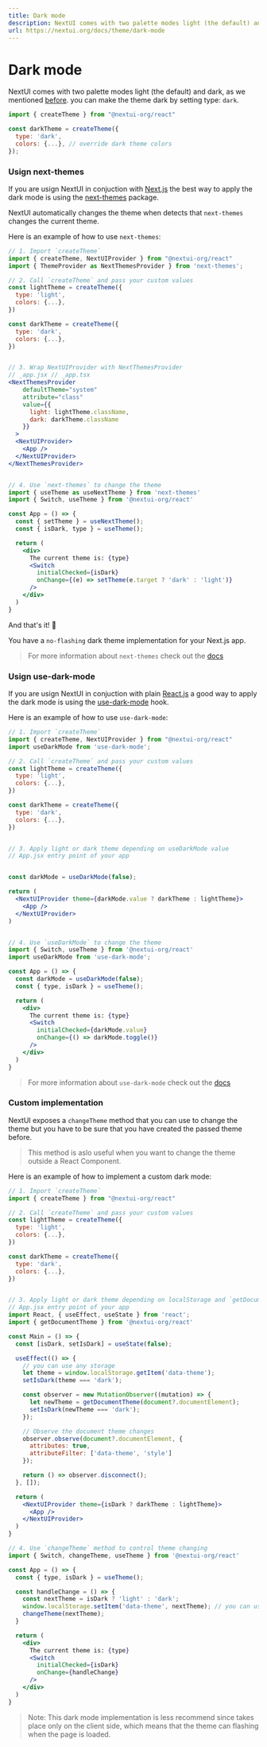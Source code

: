 ```yaml
---
title: Dark mode
description: NextUI comes with two palette modes light (the default) and dark.
url: https://nextui.org/docs/theme/dark-mode
---
```


# Dark mode

NextUI comes with two palette modes light (the default) and dark, as we mentioned [before](/docs/theme/customize-theme#theme-type).
you can make the theme dark by setting type: `dark`.

```jsx
import { createTheme } from "@nextui-org/react"

const darkTheme = createTheme({
  type: 'dark',
  colors: {...}, // override dark theme colors
});
```

<CarbonAd />

<Spacer y={2} />

### Usign next-themes

If you are usign NextUI in conjuction with [Next.js](https://nextjs.org) the best way to apply the dark mode
is using the [next-themes](https://github.com/pacocoursey/next-themes) package.

NextUI automatically changes the theme when detects that `next-themes` changes the current theme.

Here is an example of how to use `next-themes`:

```jsx
// 1. Import `createTheme`
import { createTheme, NextUIProvider } from "@nextui-org/react"
import { ThemeProvider as NextThemesProvider } from 'next-themes';

// 2. Call `createTheme` and pass your custom values
const lightTheme = createTheme({
  type: 'light',
  colors: {...},
})

const darkTheme = createTheme({
  type: 'dark',
  colors: {...},
})


// 3. Wrap NextUIProvider with NextThemesProvider
// _app.jsx // _app.tsx
<NextThemesProvider
    defaultTheme="system"
    attribute="class"
    value={{
      light: lightTheme.className,
      dark: darkTheme.className
    }}
  >
  <NextUIProvider>
    <App />
  </NextUIProvider>
</NextThemesProvider>


// 4. Use `next-themes` to change the theme
import { useTheme as useNextTheme } from 'next-themes'
import { Switch, useTheme } from '@nextui-org/react'

const App = () => {
  const { setTheme } = useNextTheme();
  const { isDark, type } = useTheme();

  return (
    <div>
      The current theme is: {type}
      <Switch
        initialChecked={isDark}
        onChange={(e) => setTheme(e.target ? 'dark' : 'light')}
      />
    </div>
  )
}

```

And that's it! 🎉

You have a `no-flashing` dark theme implementation for your Next.js app.

> For more information about `next-themes` check out the [docs](https://github.com/pacocoursey/next-themes)

### Usign use-dark-mode

If you are usign NextUI in conjuction with plain [React.js](https://reactjs.org) a good way to apply the dark mode
is using the [use-dark-mode](https://github.com/donavon/use-dark-mode) hook.

Here is an example of how to use `use-dark-mode`:

```jsx
// 1. Import `createTheme`
import { createTheme, NextUIProvider } from "@nextui-org/react"
import useDarkMode from 'use-dark-mode';

// 2. Call `createTheme` and pass your custom values
const lightTheme = createTheme({
  type: 'light',
  colors: {...},
})

const darkTheme = createTheme({
  type: 'dark',
  colors: {...},
})


// 3. Apply light or dark theme depending on useDarkMode value
// App.jsx entry point of your app


const darkMode = useDarkMode(false);

return (
  <NextUIProvider theme={darkMode.value ? darkTheme : lightTheme}>
    <App />
  </NextUIProvider>
)


// 4. Use `useDarkMode` to change the theme
import { Switch, useTheme } from '@nextui-org/react'
import useDarkMode from 'use-dark-mode';

const App = () => {
  const darkMode = useDarkMode(false);
  const { type, isDark } = useTheme();

  return (
    <div>
      The current theme is: {type}
      <Switch
        initialChecked={darkMode.value}
        onChange={() => darkMode.toggle()}
      />
    </div>
  )
}

```

> For more information about `use-dark-mode` check out the [docs](https://github.com/donavon/use-dark-mode)

### Custom implementation

NextUI exposes a `changeTheme` method that you can use to change the theme but you have to be sure
that you have created the passed theme before.

> This method is aslo useful when you want to change the theme outside a React Component.

Here is an example of how to implement a custom dark mode:

```jsx
// 1. Import `createTheme`
import { createTheme } from "@nextui-org/react"

// 2. Call `createTheme` and pass your custom values
const lightTheme = createTheme({
  type: 'light',
  colors: {...},
})

const darkTheme = createTheme({
  type: 'dark',
  colors: {...},
})


// 3. Apply light or dark theme depending on localStorage and `getDocumentTheme` value
// App.jsx entry point of your app
import React, { useEffect, useState } from 'react';
import { getDocumentTheme } from '@nextui-org/react'

const Main = () => {
  const [isDark, setIsDark] = useState(false);

  useEffect(() => {
    // you can use any storage
    let theme = window.localStorage.getItem('data-theme');
    setIsDark(theme === 'dark');

    const observer = new MutationObserver((mutation) => {
      let newTheme = getDocumentTheme(document?.documentElement);
      setIsDark(newTheme === 'dark');
    });

    // Observe the document theme changes
    observer.observe(document?.documentElement, {
      attributes: true,
      attributeFilter: ['data-theme', 'style']
    });

    return () => observer.disconnect();
  }, []);

  return (
    <NextUIProvider theme={isDark ? darkTheme : lightTheme}>
      <App />
    </NextUIProvider>
  )
}

// 4. Use `changeTheme` method to control theme changing
import { Switch, changeTheme, useTheme } from '@nextui-org/react'

const App = () => {
  const { type, isDark } = useTheme();

  const handleChange = () => {
    const nextTheme = isDark ? 'light' : 'dark';
    window.localStorage.setItem('data-theme', nextTheme); // you can use any storage
    changeTheme(nextTheme);
  }

  return (
    <div>
      The current theme is: {type}
      <Switch
        initialChecked={isDark}
        onChange={handleChange}
      />
    </div>
  )
}

```

> Note: This dark mode implementation is less recommend since takes place only on the client side, which means that the theme can flashing when the page is loaded.
